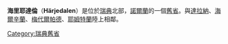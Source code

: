 {{瑞典舊省概要表
|名=海爾辛蘭
|瑞典文名=Härjedalen
|圖=Härjedalen_vapen.svg
|地區=[[諾爾蘭_(瑞典)|諾爾蘭]]
|省=[[耶姆特蘭省|耶姆特蘭省]]、[[達拉納省|達拉納省]]
|教區=海訥桑德教區
|面積=11954<!--平方公里-->
|花=[[春翁草|春翁草]]
|動物=[[熊|熊]]
}}

'''海里耶達倫'''（'''Härjedalen'''）是位於[[瑞典|瑞典]]北部，[[諾爾蘭|諾爾蘭]]的一個[[瑞典舊省|舊省]]。與[[達拉納|達拉納]]、[[海爾辛蘭|海爾辛蘭]]、[[梅代爾帕德|梅代爾帕德]]、[[耶姆特蘭|耶姆特蘭]]陸上相鄰。

{{瑞典舊省}}
[[Category:瑞典舊省|Category:瑞典舊省]]